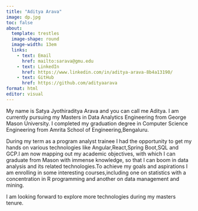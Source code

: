 ```yaml
---
title: "Aditya Arava"
image: dp.jpg
toc: false
about:
  template: trestles
  image-shape: round
  image-width: 13em
  links:
    - text: Email
      href: mailto:sarava@gmu.edu
    - text: LinkedIn
      href: https://www.linkedin.com/in/aditya-arava-8b4a13190/
    - text: GitHub
      href: https://github.com/adityaarava
format: html
editor: visual
---
```


My name is Satya Jyothiraditya Arava and you can call me Aditya. I am currently pursuing my Masters in Data Analytics Engineering from George Mason University. I completed my graduation degree in Computer Science Engineering from Amrita School of Engineering,Bengaluru.

During my term as a program analyst trainee I had the opportunity to get my hands on various technologies like Angular,React,Spring Boot,SQL and GCP.I am now mapping out my academic objectives, with which I can graduate from Mason with immense knowledge, so that I can boom in data analysis and its related technologies.To achieve my goals and aspirations I am enrolling in some interesting courses,including one on statistics with a concentration in R programming and another on data management and mining.

I am looking forward to explore more technologies during my masters tenure.

```         
```
